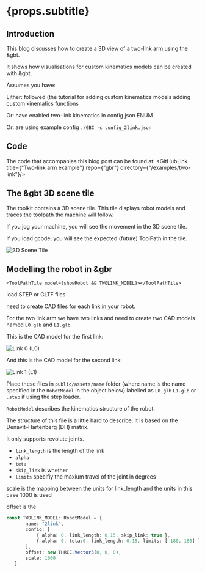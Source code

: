 
# {props.subtitle}

<ReadingTime time="5"/>
<PageTag tags={props.tags}/>

## Introduction

<TitleImage image={two_link_arm_diagram} alt="two_link_arm_diagram"/>

This blog discusses how to create a 3D view of a two-link arm using the &gbt.

It shows how visualisations for custom kinematics models can be created with &gbt.

Assumes you have:

Either: followed (the tutorial for adding custom kinematics models <GlowsiteLink to="/blogs/robotics/custom_kinematics">adding custom kinematics functions</GlowsiteLink>

Or: have enabled two-link kinematics in config.json ENUM

Or: are using example config `./GBC -c config_2link.json`



## Code
The code that accompanies this blog post can be found at: <GitHubLink title={"Two-link arm example"} repo={"gbr"} directory={"/examples/two-link"}/>

## The &gbt 3D scene tile

The toolkit contains a 3D scene tile. This tile displays robot models and traces the toolpath the machine will follow.

If you jog your machine, you will see the movement in the 3D scene tile.

If you load gcode, you will see the expected (future) ToolPath in the tile.

<Image meta={threeDimensionalSceneTile} alt="3D Scene Tile" maxWidth={600}/>


## Modelling the robot in &gbr

`<ToolPathTile model={showRobot && TWOLINK_MODEL}></ToolPathTile>`

load STEP or GLTF files

need to create CAD files for each link in your robot.

For the two link arm we have two links and need to create two CAD models named `L0.glb` and `L1.glb`.

This is the CAD model for the first link:

<Image meta={L0} alt="Link 0 (L0)" maxWidth={600}/>

And this is the CAD model for the second link:

<Image meta={L1} alt="Link 1 (L1)" maxWidth={600}/>


Place these files in `public/assets/name` folder (where name is the name specified in the `RobotModel` in the object below) labelled as `L0.glb` `L1.glb` or `.step` if using the step loader.

`RobotModel` describes the kinematics structure of the robot.

The structure of this file is a little hard to describe. It is based on the Denavit–Hartenberg (DH) matrix.

It only supports revolute joints.

* `link_length` is the length of the link
* `alpha`
* `teta`
* `skip_link` is whether
* `limits` specifiy the maxium travel of the joint in degrees

scale is the mapping between the units for link_length and the units in this case 1000 is used

offset is the

```typescript
const TWOLINK_MODEL: RobotModel = {
       name: "2link",
       config: [
           { alpha: 0, link_length: 0.15, skip_link: true },
           { alpha: 0, teta:0, link_length: 0.15, limits: [-180, 180] },
       ],
       offset: new THREE.Vector3(0, 0, 0),
       scale: 1000
   }
```

